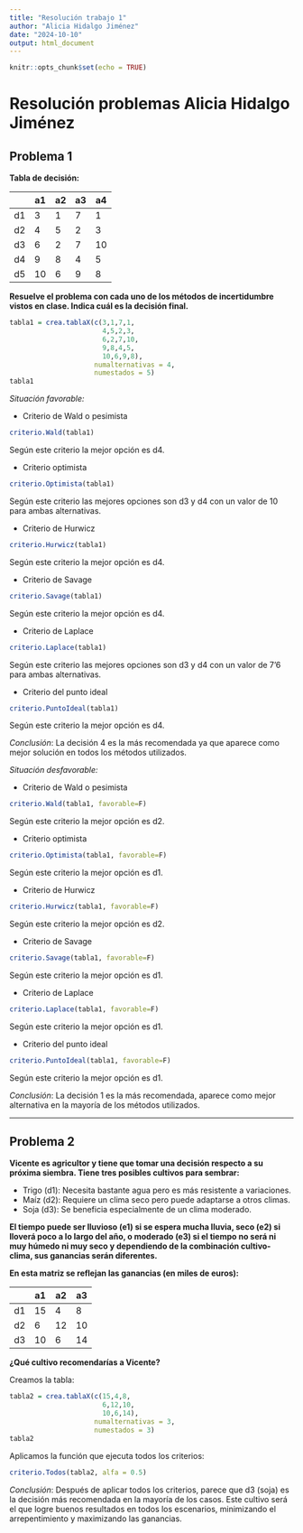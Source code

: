 ```yaml
---
title: "Resolución trabajo 1"
author: "Alicia Hidalgo Jiménez"
date: "2024-10-10"
output: html_document
---
```


```r
knitr::opts_chunk$set(echo = TRUE)
```

# Resolución problemas Alicia Hidalgo Jiménez

## Problema 1
**Tabla de decisión:**

|     | a1  | a2  | a3  | a4  |
|-----|-----|-----|-----|-----|
| d1  |  3  |  1  |  7  |  1  |
| d2  |  4  |  5  |  2  |  3  |
| d3  |  6  |  2  |  7  | 10  |
| d4  |  9  |  8  |  4  |  5  |
| d5  | 10  |  6  |  9  |  8  |

**Resuelve el problema con cada uno de los métodos de incertidumbre vistos en clase. Indica cuál es la decisión final.**  

```r
tabla1 = crea.tablaX(c(3,1,7,1,
                       4,5,2,3,
                       6,2,7,10,
                       9,8,4,5,
                       10,6,9,8),
                     numalternativas = 4,
                     numestados = 5)
tabla1
```

*Situación favorable:*

- Criterio de Wald o pesimista

```r
criterio.Wald(tabla1)
```
Según este criterio la mejor opción es d4.  

- Criterio optimista

```r
criterio.Optimista(tabla1)
```
Según este criterio las mejores opciones son d3 y d4 con un valor de 10 para ambas alternativas. 

- Criterio de Hurwicz

```r
criterio.Hurwicz(tabla1)
```
Según este criterio la mejor opción es d4. 

- Criterio de Savage

```r
criterio.Savage(tabla1)
```
Según este criterio la mejor opción es d4. 

- Criterio de Laplace

```r
criterio.Laplace(tabla1)
```
Según este criterio las mejores opciones son d3 y d4 con un valor de 7'6 para ambas alternativas.  

- Criterio del punto ideal

```r
criterio.PuntoIdeal(tabla1)
```
Según este criterio la mejor opción es d4.  

*Conclusión*: La decisión 4 es la más recomendada ya que aparece como mejor solución en todos los métodos utilizados.

*Situación desfavorable:*

- Criterio de Wald o pesimista

```r
criterio.Wald(tabla1, favorable=F)
```
Según este criterio la mejor opción es d2.  

- Criterio optimista

```r
criterio.Optimista(tabla1, favorable=F)
```
Según este criterio la mejor opción es d1. 

- Criterio de Hurwicz

```r
criterio.Hurwicz(tabla1, favorable=F)
```
Según este criterio la mejor opción es d2. 

- Criterio de Savage

```r
criterio.Savage(tabla1, favorable=F)
```
Según este criterio la mejor opción es d1. 

- Criterio de Laplace

```r
criterio.Laplace(tabla1, favorable=F)
```
Según este criterio la mejor opción es d1.  

- Criterio del punto ideal

```r
criterio.PuntoIdeal(tabla1, favorable=F)
```
Según este criterio la mejor opción es d1.  

*Conclusión*: La decisión 1 es la más recomendada, aparece como mejor alternativa en la mayoría de los métodos utilizados.


***

## Problema 2
**Vicente es agricultor y tiene que tomar una decisión respecto a su próxima siembra. Tiene tres posibles cultivos para sembrar:**

- Trigo (d1): Necesita bastante agua pero es más resistente a variaciones.
- Maíz (d2): Requiere un clima seco pero puede adaptarse a otros climas.
- Soja (d3): Se beneficia especialmente de un clima moderado.

**El tiempo puede ser lluvioso (e1) si se espera mucha lluvia, seco (e2) si lloverá poco a lo largo del año, o moderado (e3) si el tiempo no será ni muy húmedo ni muy seco y dependiendo de la combinación cultivo-clima, sus ganancias serán diferentes.**  

**En esta matriz se reflejan las ganancias (en miles de euros):**

|     | a1   | a2   | a3   |
|-----|------|------|------|
| d1  |  15  |  4   |  8   |
| d2  |  6   |  12  |  10  |
| d3  |  10  |  6   |  14  |

**¿Qué cultivo recomendarías a Vicente?**

Creamos la tabla:
```r
tabla2 = crea.tablaX(c(15,4,8,
                       6,12,10,
                       10,6,14),
                     numalternativas = 3,
                     numestados = 3)
tabla2
```

Aplicamos la función que ejecuta todos los criterios:
```r
criterio.Todos(tabla2, alfa = 0.5)
```

*Conclusión*: Después de aplicar todos los criterios, parece que d3 (soja) es la decisión más recomendada en la mayoría de los casos. Este cultivo será el que logre buenos resultados en todos los escenarios, minimizando el arrepentimiento y maximizando las ganancias.
